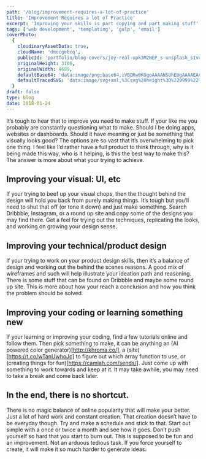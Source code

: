 ```yaml
---
path: '/blog/improvement-requires-a-lot-of-practice'
title: 'Improvement Requires a lot of Practice'
excerpt: 'Improving your skills is part copying and part making stuff'
tags: ['web development', 'templating', 'gulp', 'email']
coverPhoto:
  {
    cloudinaryAssetData: true,
    cloudName: 'dmocgebcq',
    publicId: 'portfolio/blog-covers/joy-real-upk3M2NEP_s-unsplash_s1vus9.jpg',
    originalHeight: 3106,
    originalWidth: 4689,
    defaultBase64: 'data:image/png;base64,iVBORw0KGgoAAAANSUhEUgAAAAEAAAABCAYAAAAfFcSJAAAADUlEQVR42mMMXG/8HwAEwAI0Bj1bnwAAAABJRU5ErkJggg==',
    defaultTracedSVG: 'data:image/svg+xml,%3Csvg%20height%3D%229999%22%20viewBox%3D%220%200%209999%209999%22%20width%3D%229999%22%20xmlns%3D%22http%3A%2F%2Fwww.w3.org%2F2000%2Fsvg%22%3E%3Cpath%20d%3D%22m0%200h9999v9999h-9999z%22%20fill%3D%22%23f9fafb%22%2F%3E%3C%2Fsvg%3E',
  }
draft: false
type: blog
date: 2018-01-24
---
```


It’s tough to hear that to improve you need to make stuff. If your like me you probably are constantly questioning what to make. Should I be doing apps, websites or dashboards. Should it have meaning or just be something that visually looks good? The options are so vast that it’s overwhelming to pick one thing. I feel like I’d rather have a full product to think through, why is it being made this way, who is it helping, is this the best way to make this? The answer is more about what your trying to achieve.

## Improving your visual: UI, etc

If your trying to beef up your visual chops, then the thought behind the design will hold you back from purely making things. It’s tough but you’ll need to shut that off (or tone it down) and just make something. Search Dribbble, Instagram, or a round up site and copy some of the designs you may find there. Get a feel for trying out the techniques, replicating the looks, and working on growing your design sense.

## Improving your technical/product design

If your trying to work on your product design skills, then it’s a balance of design and working out the behind the scenes reasons. A good mix of wireframes and such will help illustrate your ideation path and reasoning. There is some stuff that can be found on Dribbble and maybe some round up site. This is more about how your reach a conclusion and how you think the problem should be solved.

## Improving your coding or learning something new

If your learning or improving your coding, find a few tutorials online and follow them. Then pick something to make, it can be anything an (AI powered color generator)[http://khroma.co/], a (site)[https://t.co/wTanUwhoJc] to figure out which array function to use, or (creating things for fun)[https://camiah.com/sends/]. Just come up with something to work towards and keep at it. It may take awhile, you may need to take a break and come back later.

## In the end, there is no shortcut.

There is no magic balance of online popularity that will make your better. Just a lot of hard work and constant creation. That creation doesn’t have to be everyday though. Try and make a schedule and stick to that. Start out simple with a once or twice a month and see how it goes. Don’t push yourself so hard that you start to burn out. This is supposed to be fun and an improvement. Not an arduous tedious task. If you force yourself to create, it will make it so much harder to generate ideas.

